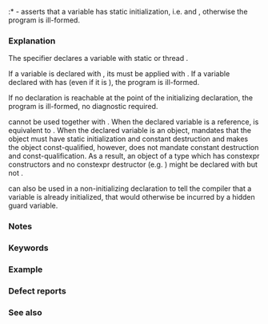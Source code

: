 {{title|{{tt|constinit}} specifier {{mark since c++20}}}}
{{cpp/language/declarations/navbar}}

:* {{ttb|constinit}} - asserts that a variable has static initialization, i.e. {{rlp|zero initialization}} and {{rlp|constant initialization}}, otherwise the program is ill-formed.

===Explanation===
The {{c/core|constinit}} specifier declares a variable with static or thread {{rlp|storage duration}}.

{{rrev|since=c++26|
The {{c/core|constinit}} specifier can also be applied to {{rlp|structured binding}} declarations. In this case, {{c/core|constinit}} is also applied to the {{rlp|structured binding#Binding process|uniquely-named variable}} introduced by the declaration.
}}

If a variable is declared with {{c/core|constinit}}, its {{rlp|initialization|initializing declaration}} must be applied with {{c/core|constinit}}. If a variable declared with {{c/core|constinit}} has {{rlp|initialization#Dynamic initialization|dynamic initialization}} (even if it is {{rlp|initialization#Early dynamic initialization|performed as static initialization}}), the program is ill-formed.

If no {{c/core|constinit}} declaration is reachable at the point of the initializing declaration, the program is ill-formed, no diagnostic required.

{{c/core|constinit}} cannot be used together with {{c/core|constexpr}}. When the declared variable is a reference, {{c/core|constinit}} is equivalent to {{c/core|constexpr}}. When the declared variable is an object, {{c/core|constexpr}} mandates that the object must have static initialization and constant destruction and makes the object const-qualified, however, {{c/core|constinit}} does not mandate constant destruction and const-qualification. As a result, an object of a type which has constexpr constructors and no constexpr destructor (e.g. {{c/core|std::shared_ptr&lt;T&gt;}}) might be declared with {{c/core|constinit}} but not {{c/core|constexpr}}.

{{source|1=
const char* g() { return "dynamic initialization"; }
constexpr const char* f(bool p) { return p ? "constant initializer" : g(); }

constinit const char* c = f(true);     // OK
// constinit const char* d = f(false); // error
}}

{{c/core|constinit}} can also be used in a non-initializing declaration to tell the compiler that a {{c/core|thread_local}} variable is already initialized, {{rlp|storage duration#Static local variables|reducing overhead}} that would otherwise be incurred by a hidden guard variable.

{{source|1=
extern thread_local constinit int x;
int f() { return x; } // no check of a guard variable needed
}}

===Notes===
{{feature test macro|std=C++20|value=201907L|__cpp_constinit|{{tt|constinit}}}}

===Keywords===
{{ltt|cpp/keyword/constinit}}

===Example===
{{example
|code=
#include &lt;cassert&gt;

constexpr int square(int i)
{
    return i * i;
}

int twice(int i)
{
    return i + i;
}

constinit int sq = square(2);    // OK: initialization is done at compile time
// constinit int x_x = twice(2); // Error: compile time initializer required

int square_4_gen()
{
    static constinit int pow = square(4);
    
    // constinit int prev = pow; // Error: constinit can only be applied to a
                                 // variable with static or thread storage duration
    int prev = pow;
    pow = pow * pow;
    return prev;
}

int main()
{
    assert(sq == 4);
    sq = twice(1); // Unlike constexpr this value can be changed later at runtime
    assert(sq == 2);
    
    assert(square_4_gen() == 16);
    assert(square_4_gen() == 256);
    assert(square_4_gen() == 65536);
}
}}

===Defect reports===
{{dr list begin}}
{{dr list item|wg=cwg|dr=2543|std=C++20|before=the behavior was unclear if the variable declared with {{c/core|constinit}}&lt;br&gt;is dynamically initialized as part of static initialization|after=the program is ill-&lt;br&gt;formed in this case}}
{{dr list end}}

===See also===
{{dsc begin}}
{{dsc inc|cpp/language/dsc consteval}}
{{dsc inc|cpp/language/dsc constexpr}}
{{dsc|{{rlp|constant expression}}|defines an {{rlp|expressions|expression}} that can be evaluated at compile time}}
{{dsc|{{rlp|constant initialization}}|sets the initial values of the {{rlp|storage duration|static}} variables to a compile-time constant}}
{{dsc|{{rlp|zero initialization}}|sets the initial value of an object to zero}}
{{dsc end}}

{{langlinks|es|ja|ru|zh}}